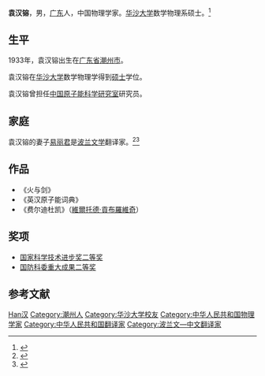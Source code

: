 {{Infobox person
| 图像       = 
| 图像说明   = 
| 姓名       = 袁汉镕
| 英文名     = 
| 原文名     = 
| 本名       = 
| 字         = 
| 号         = 
| 出生日期   = {{birth year and age|1933|11}}
| 出生地     = {{ROC}}[[廣東省_(中華民國)|广东省]][[潮州市|潮州市]]
| 死亡日期   = <!--卒年在前生年在后{{death date and age|}} -->
| 死亡地     = 
| 政党       = 
| 政治运动   = 
| 国籍       = {{PRC}}
| 别名       = 
| 种族       = 汉族
| 语言       = 英语、汉语、波兰语
| 母校       = [[华沙大学|华沙大学]]
| 职业       = [[物理学家|物理学家]]
| 活跃时期   = 
| 组织       = 
| 机构       = [[中国原子能科学研究院|中国原子能科学研究院]]
| 研究领域   = 
| 知名于     = 
| 知名作品   = 《火与剑》
| 宗教信仰   = 
| 配偶       = [[易丽君|易丽君]]<!--{{marriage|姓名|年份}} -->
| 伴侣       = 
| 子女       = 
| 父母       = 
| 亲属       = 
| 呼号       = 
| 受影响于   = 
| 影响于     = 
| 获奖       = <!--  {{Awards|award= |year= |title= }} -->
| 网站       = <!-- {{URL| }} -->
| 签名       = 
}}

'''袁汉镕'''{{BD|1933年|11月|||catIdx=Y}}，男，[[广东省|广东]]人，中国物理学家。[[华沙大学|华沙大学]]数学物理系硕士。<ref>{{cite web |url=http://ent.sina.com.cn/2004-11-10/1503561369.html |title=看，文坛这匹害群之马？ |date=2004-11-10 |accessdate=2014-01-07 |work=新浪 |archive-date=2014-01-07 |archive-url=https://web.archive.org/web/20140107133620/http://ent.sina.com.cn/2004-11-10/1503561369.html |dead-url=no }}</ref>

== 生平 ==
1933年，袁汉镕出生在[[廣東省_(中華民國)|广东省]][[潮州市|潮州市]]。

袁汉镕在[[华沙大学|华沙大学]]数学物理学得到[[硕士|硕士]]学位。

袁汉镕曾担任[[中国原子能科学研究室|中国原子能科学研究室]]研究员。

== 家庭 ==
袁汉镕的妻子[[易丽君|易丽君]]是[[波兰文学|波兰文学]]翻译家。<ref>{{cite web |url=http://ent.sina.com.cn/2004-11-10/0637560683.html |title=翻译家夫妇为《费尔迪杜凯》吵架 |date=2004-11-10 |work=新浪 |archive-date=2014-01-07 |accessdate=2014-01-07 |archive-url=https://web.archive.org/web/20140107133600/http://ent.sina.com.cn/2004-11-10/0637560683.html |dead-url=no }}</ref><ref>{{cite web |url=http://news.sina.com.cn/o/2010-04-12/020717355581s.shtml |title=“波兰人民很坚强” |date=2010-04-12 |accessdate=2014-01-07 |work=新浪 |archive-date=2014-01-07 |archive-url=https://web.archive.org/web/20140107133229/http://news.sina.com.cn/o/2010-04-12/020717355581s.shtml |dead-url=no }}</ref>

== 作品 ==
*《火与剑》
*《英汉原子能词典》
*《费尔迪杜凯》（[[維爾托德·貢布羅維奇|維爾托德·貢布羅維奇]]）

== 奖项 ==
* [[国家科学技术进步奖|国家科学技术进步奖二等奖]]
* [[中华人民共和国国防部|国防科委重大成果二等奖]]

== 参考文献 ==
{{reflist}}

{{Authority control}}
{{DEFAULTSORT:Yuan袁}}
[[Category:袁姓|Han汉]]
[[Category:潮州人|Category:潮州人]]
[[Category:华沙大学校友|Category:华沙大学校友]]
[[Category:中华人民共和国物理学家|Category:中华人民共和国物理学家]]
[[Category:中华人民共和国翻译家|Category:中华人民共和国翻译家]]
[[Category:波兰文—中文翻译家|Category:波兰文—中文翻译家]]